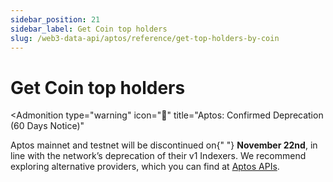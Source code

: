 ```yaml
---
sidebar_position: 21
sidebar_label: Get Coin top holders
slug: /web3-data-api/aptos/reference/get-top-holders-by-coin
---
```



# Get Coin top holders


<Admonition
  type="warning"
  icon="🚨"
  title="Aptos: Confirmed Deprecation (60 Days Notice)"
>
  <p>
    Aptos mainnet and testnet will be discontinued on{" "}
    <strong>November 22nd</strong>, in line with the network’s deprecation of
    their v1 Indexers. We recommend exploring alternative providers, which you
    can find at <a href="https://aptos.dev/en/build/apis">Aptos APIs</a>.
  </p>
</Admonition>
<ApiReference {...config["aptos-web3"].getTopHoldersByCoin} />
